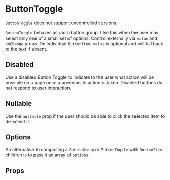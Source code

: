 
<Meta component={ButtonToggle} title="Docs/ButtonToggle" />

# ButtonToggle

<MessageBar noActions intent="inform">
  <Code>ButtonToggle</Code> does not support uncontrolled versions.
</MessageBar>

`ButtonToggle` behaves as radio button group. Use this when the user may select only one of a small set of options.
Control externally via `value` and `onChange` props. On individual `ButtonItem`, `value` is optional and will fall back to the text if absent.

<Editor code={storyBasic} />

## Disabled

Use a disabled Button Toggle to indicate to the user what action will be possible on a page once a prerequisite action is taken. Disabled buttons do not respond to user interaction.

<Editor code={storyDisabled} />

## Nullable

Use the `nullable` prop if the user should be able to click the selected item to de-select it.

<Editor code={storyNullable} />

## Options

An alternative to composing a `ButtonGroup` or `ButtonToggle` with `ButtonItem` children is to pass it an array of `options`.

<Editor code={storyNullable} />

## Props

<ArgsTable of={ButtonToggle} exclude={excludedProps} />
